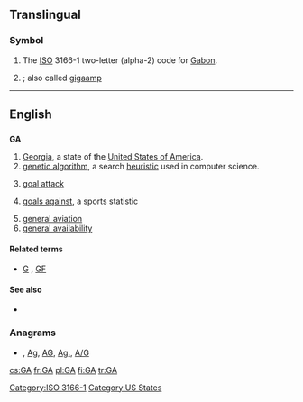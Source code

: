 {{also|Appendix:Variations of "ga"}}
==Translingual==
===Symbol===
{{infl|mul|symbol}}
# The [[ISO]] 3166-1 two-letter (alpha-2) code for [[Gabon]].
# {{SI-unit-abb|giga|ampere|[[electrical current]]}} ; also called [[gigaamp]]

[[Category:ISO 3166-1]]
----

==English==

==={{abbreviation}}===
'''GA'''

# [[Georgia]], a state of the [[United States of America]].
# [[genetic algorithm]], a search [[heuristic]] used in computer science.
# {{netball}} [[goal attack]]
# {{sports}} [[goals against]], a sports statistic
# [[general aviation]]
# [[general availability]]

====Related terms====
* {{sense|sports}} [[G]] , [[GF]]

====See also====
* {{pedia|Genetic algorithm}}

===Anagrams===
* {{alphagram|[[ag#English|ag]]}} , [[Ag#English|Ag]], [[AG#English|AG]], [[Ag.#English|Ag.]], [[A/G#English|A/G]]


[[Category:US States]]

[[cs:GA]]
[[fr:GA]]
[[pl:GA]]
[[fi:GA]]
[[tr:GA]]